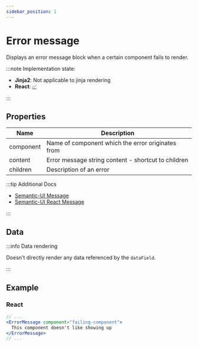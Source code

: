 ```yaml
---
sidebar_position: 1
---
```



# Error message

Displays an error message block when a certain component fails to render.

:::note Implementation state:

- **Jinja2**: Not applicable to jinja rendering
- **React**: [✅](https://github.com/oarepo/react-generative-ui/blob/master/src/components/basic/ErrorMessage.tsx)

:::

## Properties

| Name      | Description                                         |
| --------- | --------------------------------------------------- |
| component | Name of component which the error originates from   |
| content   | Error message string content - shortcut to children |
| children  | Description of an error                             |

:::tip Additional Docs

- [Semantic-UI Message](https://semantic-ui.com/collections/message.html#/definition)
- [Semantic-UI React Message](https://react.semantic-ui.com/collections/message/)

:::

## Data

:::info Data rendering

Doesn't directly render any data referenced by the `dataField`.

:::

## Example

### React

```jsx title=FailingComponent.jsx
// ...
<ErrorMessage component="failing-component">
  This component doesn't like showing up
</ErrorMessage>
// ...
```
